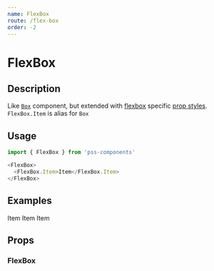 ```yaml
---
name: FlexBox
route: /flex-box
order: -2
---
```



# FlexBox

## Description

Like [`Box`](#/box) component, but extended with [flexbox](https://developer.mozilla.org/en-US/docs/Web/CSS/CSS_Flexible_Box_Layout) specific [prop styles](https://github.com/exah/pss/blob/master/docs/api.md#flex). `FlexBox.Item` is alias for `Box`


## Usage

```js
import { FlexBox } from 'pss-components'
```

```js
<FlexBox>
  <FlexBox.Item>Item</FlexBox.Item>
</FlexBox>
```


## Examples

<Playground>
  <FlexBox>
    <FlexBox.Item outline='debug' order={0}>
      Item
    </FlexBox.Item>
    <FlexBox.Item outline='debug' order={1} flex='1'>
      Item
    </FlexBox.Item>
    <FlexBox.Item outline='debug' order={2}>
      Item
    </FlexBox.Item>
  </FlexBox>
</Playground>

## Props

### FlexBox

<PropsTable of={FlexBox} />
